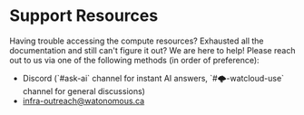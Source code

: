 # Support Resources


Having trouble accessing the compute resources? Exhausted all the documentation and still can't figure it out?
We are here to help! Please reach out to us via one of the following methods (in order of preference):

- <Link href={`https://discord.gg/${websiteConfig.discord_invite_code}`}>Discord</Link> (`#ask-ai` channel for instant AI answers, `#🌩-watcloud-use` channel for general discussions)
- infra-outreach@watonomous.ca
